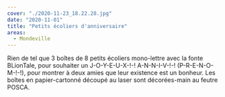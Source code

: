 ```yaml
---
cover: "./2020-11-23_18.22.28.jpg"
date: "2020-11-01"
title: "Petits écoliers d'anniversaire"
areas:
  - Mondeville
---
```


Rien de tel que 3 boîtes de 8 petits écoliers mono-lettre avec la fonte BLionTale, pour souhaiter un J-O-Y-E-U-X-!-! A-N-N-I-V-!-! (P-R-E-N-O-M-!-!), pour montrer à deux amies que leur existence est un bonheur. Les boîtes en papier-cartonné découpé au laser sont décorées-main au feutre POSCA.
